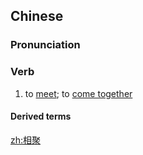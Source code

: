 ==Chinese==
{{zh-forms}}

===Pronunciation===
{{zh-pron
|m=xiāngjù
|c=soeng1 zeoi6
|h=pfs=siông-chhi
|cat=v
}}

===Verb===
{{zh-verb}}

# to [[meet]]; to [[come together]]

====Derived terms====
{{zh-der|同類相聚|相聚一堂}}

[[zh:相聚]]